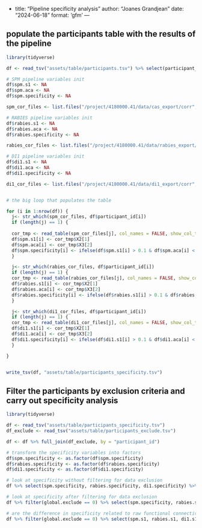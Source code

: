 -
title: "Pipeline specificity analysis"
author: "Joanes Grandjean"
date: "2024-06-18"
format: 'gfm'
---


## populate the participants table with the results of the pipeline
```r
library(tidyverse)

df <- read_tsv("assets/table/participants.tsv") %>% select(participant_id)

# SPM pipeline variables init
df$spm.s1 <- NA
df$spm.aca <- NA
df$spm.specificity <- NA

spm_cor_files <- list.files("/project/4180000.41/data/cas_export/corr", full.names = TRUE)

# RABIES pipeline variables init
df$rabies.s1 <- NA
df$rabies.aca <- NA
df$rabies.specificity <- NA

rabies_cor_files <- list.files("/project/4180000.41/data/rabies_export/corr", full.names = TRUE)

# DI1 pipeline variables init
df$di1.s1 <- NA
df$di1.aca <- NA
df$di1.specificity <- NA

di1_cor_files <- list.files("/project/4180000.41/data/di1_export/corr", full.names = TRUE)


# the big loop that populates the table

for (i in 1:nrow(df)) {
  j<- str_which(spm_cor_files, df$participant_id[i])
  if (length(j) == 1) {
    
  cor_tmp <- read_table(spm_cor_files[j], col_names = FALSE, show_col_types = FALSE)
  df$spm.s1[i] <- cor_tmp$X2[1]
  df$spm.aca[i] <- cor_tmp$X3[2]
  df$spm.specificity[i] <- ifelse(df$spm.s1[i] > 0.1 & df$spm.aca[i] < 0.1, 1, 0)
  }

  j<- str_which(rabies_cor_files, df$participant_id[i])
  if (length(j) == 1) {
  cor_tmp <- read_table(rabies_cor_files[j], col_names = FALSE, show_col_types = FALSE)
  df$rabies.s1[i] <- cor_tmp$X2[1]
  df$rabies.aca[i] <- cor_tmp$X3[2]
  df$rabies.specificity[i] <- ifelse(df$rabies.s1[i] > 0.1 & df$rabies.aca[i] < 0.1, 1, 0)
  }

  j<- str_which(di1_cor_files, df$participant_id[i])
  if (length(j) == 1) {
  cor_tmp <- read_table(di1_cor_files[j], col_names = FALSE, show_col_types = FALSE)
  df$di1.s1[i] <- cor_tmp$X2[1]
  df$di1.aca[i] <- cor_tmp$X3[2]
  df$di1.specificity[i] <- ifelse(df$di1.s1[i] > 0.1 & df$di1.aca[i] < 0.1, 1, 0)
  }

}


write_tsv(df, "assets/table/participants_specificity.tsv")

```

## Filter the participants by exclusion criteria and carry out specificity analysis

```r
library(tidyverse)

df <- read_tsv("assets/table/participants_specificity.tsv")
df_exclude <- read_tsv("assets/table/participants_exclude.tsv")

df <- df %>% full_join(df_exclude, by = "participant_id")

# transform the specificity variables into factors
df$spm.specificity <- as.factor(df$spm.specificity)
df$rabies.specificity <- as.factor(df$rabies.specificity)
df$di1.specificity <- as.factor(df$di1.specificity)

# look at specificity without filtering for data exclusion
df %>% select(spm.specificity, rabies.specificity, di1.specificity) %>% summary()

# look at specificity after filtering for data exclusion
df %>% filter(global.exclude == 0) %>% select(spm.specificity, rabies.specificity, di1.specificity) %>% summary()

# are the difference in specificity related to raw functional connectivity between s1?
df %>% filter(global.exclude == 0) %>% select(spm.s1, rabies.s1, di1.s1) %>% summary()

```
